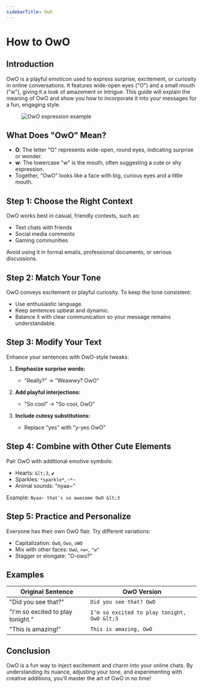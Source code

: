 ```yaml
---
sidebarTitle: OwO
---
```



# How to OwO

## Introduction

OwO is a playful emoticon used to express surprise, excitement, or curiosity in online conversations. It features wide-open eyes ("O") and a small mouth ("w"), giving it a look of amazement or intrigue. This guide will explain the meaning of OwO and show you how to incorporate it into your messages for a fun, engaging style.

<figure
  style={{
    display: 'flex',
    justifyContent: 'center',
    margin: '1.5rem 0',
  }}
>
  <Image src="/images/howto/owo.png" alt="OwO expression example" width={150} height={300} />
</figure>

## What Does "OwO" Mean?

- **O**: The letter "O" represents wide-open, round eyes, indicating surprise or wonder.
- **w**: The lowercase "w" is the mouth, often suggesting a cute or shy expression.
- Together, "OwO" looks like a face with big, curious eyes and a little mouth.

## Step 1: Choose the Right Context

OwO works best in casual, friendly contexts, such as:

- Text chats with friends
- Social media comments
- Gaming communities

Avoid using it in formal emails, professional documents, or serious discussions.

## Step 2: Match Your Tone

OwO conveys excitement or playful curiosity. To keep the tone consistent:

- Use enthusiastic language.
- Keep sentences upbeat and dynamic.
- Balance it with clear communication so your message remains understandable.

## Step 3: Modify Your Text

Enhance your sentences with OwO-style tweaks:

1. **Emphasize surprise words:**

   - "Really?" → "Weawwy? OwO"

2. **Add playful interjections:**

   - "So cool" → "So cool, OwO"

3. **Include cutesy substitutions:**

   - Replace "yes" with "y-yes OwO"

## Step 4: Combine with Other Cute Elements

Pair OwO with additional emotive symbols:

- Hearts: `&lt;3`, `💕`
- Sparkles: `*sparkle*`, `~*~`
- Animal sounds: "nyaa\~"

Example: `Nyaa~ that's so awesome OwO &lt;3`

## Step 5: Practice and Personalize

Everyone has their own OwO flair. Try different variations:

- Capitalization: `OwO`, `Owo`, `oWO`
- Mix with other faces: `UwU`, `>w<`, `^w^`
- Stagger or elongate: "O-owo?"

## Examples

| Original Sentence                 | OwO Version                                 |
| --------------------------------- | ------------------------------------------- |
| "Did you see that?"               | `Did you see that? OwO`                     |
| "I'm so excited to play tonight." | `I’m so excited to play tonight, OwO &lt;3` |
| "This is amazing!"                | `This is amazing, OwO`                      |

## Conclusion

OwO is a fun way to inject excitement and charm into your online chats. By understanding its nuance, adjusting your tone, and experimenting with creative additions, you’ll master the art of OwO in no time!
